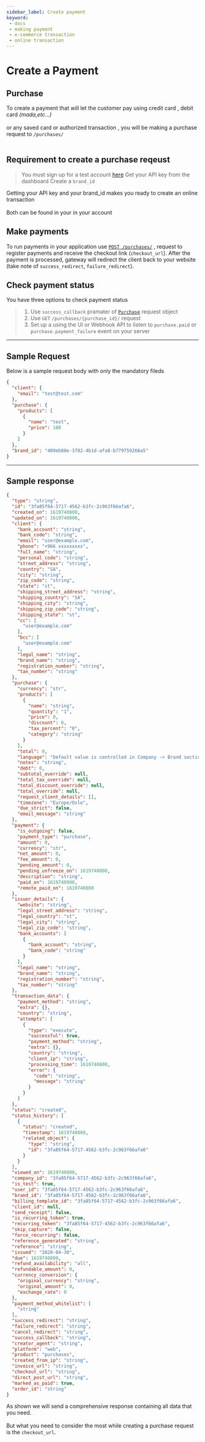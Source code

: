 ```yaml
---
sidebar_label: Create payment
keyword:
 - docs
 - making payment
 - e-commerce transaction
 - online transaction 
---
```


# Create a Payment

## Purchase 

To create a payment that will let the customer pay using credit card , debit card _(mada,etc...)_ <br></br>
or any saved card or authorized transaction , you will be making a purchase request to `/purchases/` <br></br>

## Requirement to create a purchase reqeust

> You must sign up for a test account [here](https://gate.dineropay.com/login?continue=%2F)
> Get your API key from the dashboard 
> Create a `brand_id`

Getting your API key and your brand_id makes you ready to create an online transaction <br></br>
Both can be found in your <circle width ='210' text='Developer section'/>in your account

## 

## Make payments

To run payments in your application use <u>[`POST /purchases/`](../../../api/gateway/purchases-create)</u> , request to register payments and receive the checkout link (`checkout_url`). After the payment is processed, gateway will redirect the client back to your website (take note of `success_redirect`, `failure_redirect`).

## Check payment status

You have three options to check payment status
> 1. Use `success_callback` pramater of [`Purchase`](../../../api/gateway/purchases-create) request object
> 2. Use `GET` `/purchases/{purchase_id}/` request 
> 3. Set up a <circle width='110' text ='Webhook'/> using the UI or Webhook API to listen to `purchase.paid` or `purchase.payment_failure` event on your server
---
## Sample Request 

Below is a sample request body with only the mandatory fileds 

```json
{
  "client": {
    "email": "test@test.com"
  },
  "purchase": {
    "products": [
      {
        "name": "test",
        "price": 100
      }
    ]
  },
  "brand_id": "409eb80e-3782-4b1d-afa8-b779759266a5"
}
```
---
## Sample response 


```json
{
  "type": "string",
  "id": "3fa85f64-5717-4562-b3fc-2c963f66afa6",
  "created_on": 1619740800,
  "updated_on": 1619740800,
  "client": {
    "bank_account": "string",
    "bank_code": "string",
    "email": "user@example.com",
    "phone": "+966 xxxxxxxxx",
    "full_name": "string",
    "personal_code": "string",
    "street_address": "string",
    "country": "SA",
    "city": "string",
    "zip_code": "string",
    "state": "st",
    "shipping_street_address": "string",
    "shipping_country": "SA",
    "shipping_city": "string",
    "shipping_zip_code": "string",
    "shipping_state": "st",
    "cc": [
      "user@example.com"
    ],
    "bcc": [
      "user@example.com"
    ],
    "legal_name": "string",
    "brand_name": "string",
    "registration_number": "string",
    "tax_number": "string"
  },
  "purchase": {
    "currency": "str",
    "products": [
      {
        "name": "string",
        "quantity": "1",
        "price": 0,
        "discount": 0,
        "tax_percent": "0",
        "category": "string"
      }
    ],
    "total": 0,
    "language": "Default value is controlled in Company -> Brand section of merchant portal separately per each Brand used (default value, if no changes are made, is `en`). Brand to be used with corresponding Purchase/BillingTemplate specified using brand_id.",
    "notes": "string",
    "debt": 0,
    "subtotal_override": null,
    "total_tax_override": null,
    "total_discount_override": null,
    "total_override": null,
    "request_client_details": [],
    "timezone": "Europe/Oslo",
    "due_strict": false,
    "email_message": "string"
  },
  "payment": {
    "is_outgoing": false,
    "payment_type": "purchase",
    "amount": 0,
    "currency": "str",
    "net_amount": 0,
    "fee_amount": 0,
    "pending_amount": 0,
    "pending_unfreeze_on": 1619740800,
    "description": "string",
    "paid_on": 1619740800,
    "remote_paid_on": 1619740800
  },
  "issuer_details": {
    "website": "string",
    "legal_street_address": "string",
    "legal_country": "st",
    "legal_city": "string",
    "legal_zip_code": "string",
    "bank_accounts": [
      {
        "bank_account": "string",
        "bank_code": "string"
      }
    ],
    "legal_name": "string",
    "brand_name": "string",
    "registration_number": "string",
    "tax_number": "string"
  },
  "transaction_data": {
    "payment_method": "string",
    "extra": {},
    "country": "string",
    "attempts": [
      {
        "type": "execute",
        "successful": true,
        "payment_method": "string",
        "extra": {},
        "country": "string",
        "client_ip": "string",
        "processing_time": 1619740800,
        "error": {
          "code": "string",
          "message": "string"
        }
      }
    ]
  },
  "status": "created",
  "status_history": [
    {
      "status": "created",
      "timestamp": 1619740800,
      "related_object": {
        "type": "string",
        "id": "3fa85f64-5717-4562-b3fc-2c963f66afa6"
      }
    }
  ],
  "viewed_on": 1619740800,
  "company_id": "3fa85f64-5717-4562-b3fc-2c963f66afa6",
  "is_test": true,
  "user_id": "3fa85f64-5717-4562-b3fc-2c963f66afa6",
  "brand_id": "3fa85f64-5717-4562-b3fc-2c963f66afa6",
  "billing_template_id": "3fa85f64-5717-4562-b3fc-2c963f66afa6",
  "client_id": null,
  "send_receipt": false,
  "is_recurring_token": true,
  "recurring_token": "3fa85f64-5717-4562-b3fc-2c963f66afa6",
  "skip_capture": false,
  "force_recurring": false,
  "reference_generated": "string",
  "reference": "string",
  "issued": "2020-04-30",
  "due": 1619740800,
  "refund_availability": "all",
  "refundable_amount": 0,
  "currency_conversion": {
    "original_currency": "string",
    "original_amount": 0,
    "exchange_rate": 0
  },
  "payment_method_whitelist": [
    "string"
  ],
  "success_redirect": "string",
  "failure_redirect": "string",
  "cancel_redirect": "string",
  "success_callback": "string",
  "creator_agent": "string",
  "platform": "web",
  "product": "purchases",
  "created_from_ip": "string",
  "invoice_url": "string",
  "checkout_url": "string",
  "direct_post_url": "string",
  "marked_as_paid": true,
  "order_id": "string"
}
```
As shown we will send a comprehensive response containing all data that you need. <br></br>
But what you need to consider the most while creating a purchase request is the `checkout_url`. <br></br>

